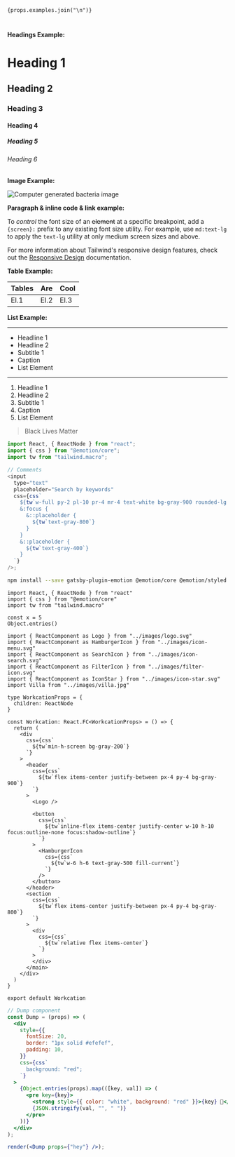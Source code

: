
<MainContainer>

<Code>
  <pre className="language-tsx">{props.examples.join("\n")}</pre>
</Code>

**Headings Example:**

# Heading 1

## Heading 2

### Heading 3

#### Heading 4

##### Heading 5

###### Heading 6

**Image Example:**

![Computer generated bacteria image](../imgs/bacteria.jpg)

**Paragraph & inline code & link example:**

To _control_ the font size of an ~~element~~ at a specific breakpoint, add a `{screen}:` prefix to any existing font size utility. For example, use `md:text-lg` to apply the `text-lg` utility at only medium screen sizes and above.

For more information about Tailwind's responsive design features, check out the [Responsive Design](https://tailwindcss.com/docs/responsive-design) documentation.

**Table Example:**

| Tables | Are  | Cool |
| ------ | ---- | ---- |
| El.1   | El.2 | El.3 |

**List Example:**

---

- Headline 1
- Headline 2
- Subtitle 1
- Caption
- List Element

---

1. Headline 1
2. Headline 2
3. Subtitle 1
4. Caption
5. List Element

> Black Lives Matter

```js
import React, { ReactNode } from "react";
import { css } from "@emotion/core";
import tw from "tailwind.macro";

// Comments
<input
  type="text"
  placeholder="Search by keywords"
  css={css`
    ${tw`w-full py-2 pl-10 pr-4 mr-4 text-white bg-gray-900 rounded-lg focus:outline-none focus:bg-gray-100 focus:text-gray-900`}
    &:focus {
      &::placeholder {
        ${tw`text-gray-800`}
      }
    }
    &::placeholder {
      ${tw`text-gray-400`}
    }
  `}
/>;
```

```bash
npm install --save gatsby-plugin-emotion @emotion/core @emotion/styled
```

```tsx {1-3,22}
import React, { ReactNode } from "react"
import { css } from "@emotion/core"
import tw from "tailwind.macro"

const x = 5
Object.entries()

import { ReactComponent as Logo } from "../images/logo.svg"
import { ReactComponent as HamburgerIcon } from "../images/icon-menu.svg"
import { ReactComponent as SearchIcon } from "../images/icon-search.svg"
import { ReactComponent as FilterIcon } from "../images/filter-icon.svg"
import { ReactComponent as IconStar } from "../images/icon-star.svg"
import Villa from "../images/villa.jpg"

type WorkcationProps = {
  children: ReactNode
}

const Workcation: React.FC<WorkcationProps> = () => {
  return (
    <div
      css={css`
        ${tw`min-h-screen bg-gray-200`}
      `}
    >
      <header
        css={css`
          ${tw`flex items-center justify-between px-4 py-4 bg-gray-900`}
        `}
      >
        <Logo />

        <button
          css={css`
            ${tw`inline-flex items-center justify-center w-10 h-10 focus:outline-none focus:shadow-outline`}
          `}
        >
          <HamburgerIcon
            css={css`
              ${tw`w-6 h-6 text-gray-500 fill-current`}
            `}
          />
        </button>
      </header>
      <section
        css={css`
          ${tw`flex items-center justify-between px-4 py-4 bg-gray-800`}
        `}
      >
        <div
          css={css`
            ${tw`relative flex items-center`}
          `}
        >
        </div>
      </main>
    </div>
  )
}

export default Workcation
```

```jsx
// Dump component
const Dump = (props) => (
  <div
    style={{
      fontSize: 20,
      border: "1px solid #efefef",
      padding: 10,
    }}
    css={css`
      background: "red";
    `}
  >
    {Object.entries(props).map(([key, val]) => (
      <pre key={key}>
        <strong style={{ color: "white", background: "red" }}>{key} 💩</strong>
        {JSON.stringify(val, "", " ")}
      </pre>
    ))}
  </div>
);

render(<Dump props={"hey"} />);
```

</MainContainer>
